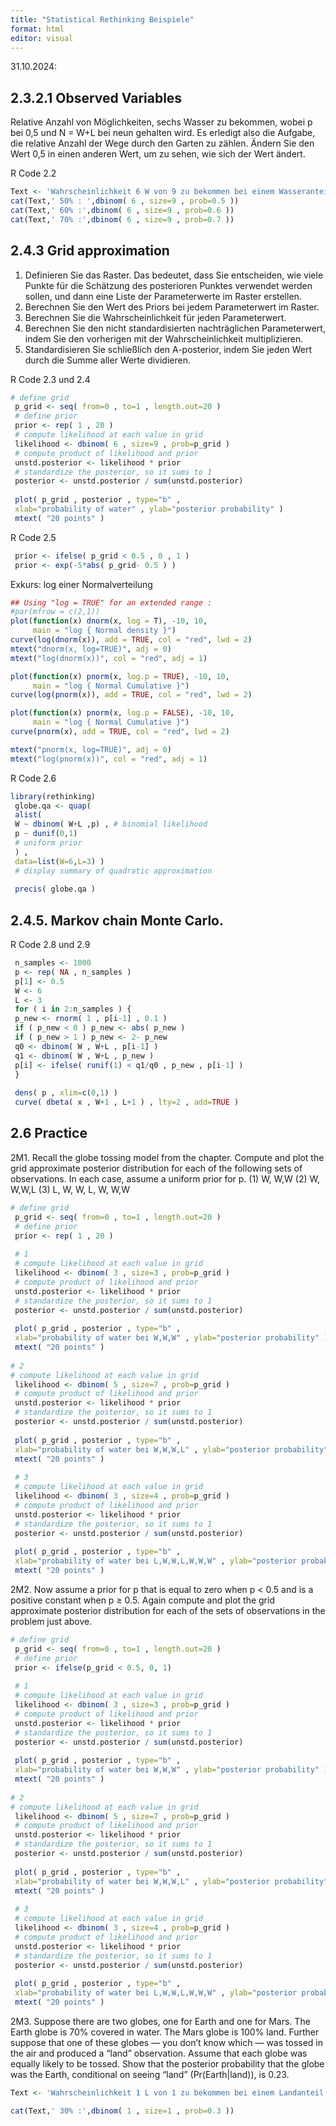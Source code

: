 ```yaml
---
title: "Statistical Rethinking Beispiele"
format: html
editor: visual
---
```


31.10.2024:

## 2.3.2.1 Observed Variables

Relative Anzahl von Möglichkeiten, sechs Wasser zu bekommen, wobei p bei 0,5 und N = W+L bei neun gehalten wird. Es erledigt also die Aufgabe, die relative Anzahl der Wege durch den Garten zu zählen. Ändern Sie den Wert 0,5 in einen anderen Wert, um zu sehen, wie sich der Wert ändert.

R Code 2.2

```r
Text <- 'Wahrscheinlichkeit 6 W von 9 zu bekommen bei einem Wasseranteil von '
cat(Text,' 50% : ',dbinom( 6 , size=9 , prob=0.5 ))
cat(Text,' 60% :',dbinom( 6 , size=9 , prob=0.6 ))
cat(Text,' 70% :',dbinom( 6 , size=9 , prob=0.7 ))
```
## 2.4.3 Grid approximation

(1) Definieren Sie das Raster. Das bedeutet, dass Sie entscheiden, wie viele Punkte für die Schätzung des posterioren Punktes verwendet werden sollen, und dann eine Liste der Parameterwerte im Raster erstellen.   
(2) Berechnen Sie den Wert des Priors bei jedem Parameterwert im Raster.   
(3) Berechnen Sie die Wahrscheinlichkeit für jeden Parameterwert.   
(4) Berechnen Sie den nicht standardisierten nachträglichen Parameterwert, indem Sie den vorherigen mit der Wahrscheinlichkeit multiplizieren.   
(5) Standardisieren Sie schließlich den A-posterior, indem Sie jeden Wert durch die Summe aller Werte dividieren.

R Code 2.3 und 2.4

```r
# define grid
 p_grid <- seq( from=0 , to=1 , length.out=20 )
 # define prior
 prior <- rep( 1 , 20 )
 # compute likelihood at each value in grid
 likelihood <- dbinom( 6 , size=9 , prob=p_grid )
 # compute product of likelihood and prior
 unstd.posterior <- likelihood * prior
 # standardize the posterior, so it sums to 1
 posterior <- unstd.posterior / sum(unstd.posterior)
 
 plot( p_grid , posterior , type="b" ,
 xlab="probability of water" , ylab="posterior probability" )
 mtext( "20 points" )
```

R Code 2.5

```r
 prior <- ifelse( p_grid < 0.5 , 0 , 1 )
 prior <- exp(-5*abs( p_grid- 0.5 ) )
```

Exkurs: log einer Normalverteilung

```r
## Using "log = TRUE" for an extended range :
#par(mfrow = c(2,1))
plot(function(x) dnorm(x, log = T), -10, 10,
     main = "log { Normal density }")
curve(log(dnorm(x)), add = TRUE, col = "red", lwd = 2)
mtext("dnorm(x, log=TRUE)", adj = 0)
mtext("log(dnorm(x))", col = "red", adj = 1)
```

```r
plot(function(x) pnorm(x, log.p = TRUE), -10, 10,
     main = "log { Normal Cumulative }")
curve(log(pnorm(x)), add = TRUE, col = "red", lwd = 2)

plot(function(x) pnorm(x, log.p = FALSE), -10, 10,
     main = "log { Normal Cumulative }")
curve(pnorm(x), add = TRUE, col = "red", lwd = 2)

mtext("pnorm(x, log=TRUE)", adj = 0)
mtext("log(pnorm(x))", col = "red", adj = 1)
```

R Code 2.6

```r
library(rethinking)
 globe.qa <- quap(
 alist(
 W ~ dbinom( W+L ,p) , # binomial likelihood
 p ~ dunif(0,1)
 # uniform prior
 ) ,
 data=list(W=6,L=3) )
 # display summary of quadratic approximation
 
 precis( globe.qa )
```

## 2.4.5. Markov chain Monte Carlo.

R Code 2.8 und 2.9

```r
 n_samples <- 1000
 p <- rep( NA , n_samples )
 p[1] <- 0.5
 W <- 6
 L <- 3
 for ( i in 2:n_samples ) {
 p_new <- rnorm( 1 , p[i-1] , 0.1 )
 if ( p_new < 0 ) p_new <- abs( p_new )
 if ( p_new > 1 ) p_new <- 2- p_new
 q0 <- dbinom( W , W+L , p[i-1] )
 q1 <- dbinom( W , W+L , p_new )
 p[i] <- ifelse( runif(1) < q1/q0 , p_new , p[i-1] )
 }
 
 dens( p , xlim=c(0,1) )
 curve( dbeta( x , W+1 , L+1 ) , lty=2 , add=TRUE )
```


## 2.6 Practice

2M1. Recall the globe tossing model from the chapter. Compute and plot the grid approximate
 posterior distribution for each of the following sets of observations. In each case, assume a uniform
 prior for p.
 (1) W, W,W
 (2) W, W,W,L
 (3) L, W, W, L, W, W,W

```r
# define grid
 p_grid <- seq( from=0 , to=1 , length.out=20 )
 # define prior
 prior <- rep( 1 , 20 )
 
 # 1
 # compute likelihood at each value in grid
 likelihood <- dbinom( 3 , size=3 , prob=p_grid )
 # compute product of likelihood and prior
 unstd.posterior <- likelihood * prior
 # standardize the posterior, so it sums to 1
 posterior <- unstd.posterior / sum(unstd.posterior)
 
 plot( p_grid , posterior , type="b" ,
 xlab="probability of water bei W,W,W" , ylab="posterior probability" )
 mtext( "20 points" )
 
# 2
# compute likelihood at each value in grid
 likelihood <- dbinom( 5 , size=7 , prob=p_grid )
 # compute product of likelihood and prior
 unstd.posterior <- likelihood * prior
 # standardize the posterior, so it sums to 1
 posterior <- unstd.posterior / sum(unstd.posterior)
 
 plot( p_grid , posterior , type="b" ,
 xlab="probability of water bei W,W,W,L" , ylab="posterior probability" )
 mtext( "20 points" )
 
 # 3
 # compute likelihood at each value in grid
 likelihood <- dbinom( 3 , size=4 , prob=p_grid )
 # compute product of likelihood and prior
 unstd.posterior <- likelihood * prior
 # standardize the posterior, so it sums to 1
 posterior <- unstd.posterior / sum(unstd.posterior)
 
 plot( p_grid , posterior , type="b" ,
 xlab="probability of water bei L,W,W,L,W,W,W" , ylab="posterior probability" )
 mtext( "20 points" )
```

 2M2. Now assume a prior for p that is equal to zero when p < 0.5 and is a positive constant when
 p ≥ 0.5. Again compute and plot the grid approximate posterior distribution for each of the sets of
 observations in the problem just above.
 
```r
# define grid
 p_grid <- seq( from=0 , to=1 , length.out=20 )
 # define prior
 prior <- ifelse(p_grid < 0.5, 0, 1)
 
 # 1
 # compute likelihood at each value in grid
 likelihood <- dbinom( 3 , size=3 , prob=p_grid )
 # compute product of likelihood and prior
 unstd.posterior <- likelihood * prior
 # standardize the posterior, so it sums to 1
 posterior <- unstd.posterior / sum(unstd.posterior)
 
 plot( p_grid , posterior , type="b" ,
 xlab="probability of water bei W,W,W" , ylab="posterior probability" )
 mtext( "20 points" )
 
# 2
# compute likelihood at each value in grid
 likelihood <- dbinom( 5 , size=7 , prob=p_grid )
 # compute product of likelihood and prior
 unstd.posterior <- likelihood * prior
 # standardize the posterior, so it sums to 1
 posterior <- unstd.posterior / sum(unstd.posterior)
 
 plot( p_grid , posterior , type="b" ,
 xlab="probability of water bei W,W,W,L" , ylab="posterior probability" )
 mtext( "20 points" )
 
 # 3
 # compute likelihood at each value in grid
 likelihood <- dbinom( 3 , size=4 , prob=p_grid )
 # compute product of likelihood and prior
 unstd.posterior <- likelihood * prior
 # standardize the posterior, so it sums to 1
 posterior <- unstd.posterior / sum(unstd.posterior)
 
 plot( p_grid , posterior , type="b" ,
 xlab="probability of water bei L,W,W,L,W,W,W" , ylab="posterior probability" )
 mtext( "20 points" )
```


 2M3. Suppose there are two globes, one for Earth and one for Mars. The Earth globe is 70% covered
 in water. The Mars globe is 100% land. Further suppose that one of these globes — you don’t know
 which — was tossed in the air and produced a “land” observation. Assume that each globe was equally
 likely to be tossed. Show that the posterior probability that the globe was the Earth, conditional on
 seeing “land” (Pr(Earth|land)), is 0.23.
 
```r
Text <- 'Wahrscheinlichkeit 1 L von 1 zu bekommen bei einem Landanteil von '

cat(Text,' 30% :',dbinom( 1 , size=1 , prob=0.3 ))
```
 
 